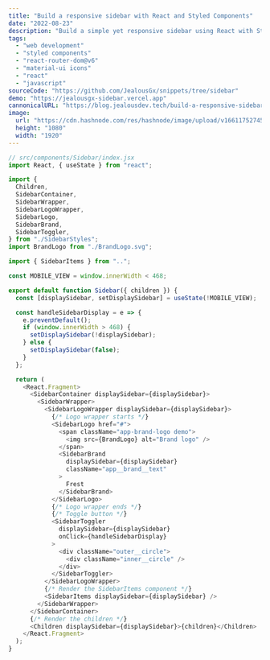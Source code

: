 ```yaml
---
title: "Build a responsive sidebar with React and Styled Components"
date: "2022-08-23"
description: "Build a simple yet responsive sidebar using React with Styled Components.\nThe steps to run this on local machine is present on github / source code."
tags:
  - "web development"
  - "styled components"
  - "react-router-dom@v6"
  - "material-ui icons"
  - "react"
  - "javascript"
sourceCode: "https://github.com/JealousGx/snippets/tree/sidebar"
demo: "https://jealousgx-sidebar.vercel.app"
cannonicalURL: "https://blog.jealousdev.tech/build-a-responsive-sidebar-with-react-and-styled-components"
image:
  url: "https://cdn.hashnode.com/res/hashnode/image/upload/v1661175274534/IT7XBenAm.png"
  height: "1080"
  width: "1920"
---
```


```javascript
// src/components/Sidebar/index.jsx
import React, { useState } from "react";

import {
  Children,
  SidebarContainer,
  SidebarWrapper,
  SidebarLogoWrapper,
  SidebarLogo,
  SidebarBrand,
  SidebarToggler,
} from "./SidebarStyles";
import BrandLogo from "./BrandLogo.svg";

import { SidebarItems } from "..";

const MOBILE_VIEW = window.innerWidth < 468;

export default function Sidebar({ children }) {
  const [displaySidebar, setDisplaySidebar] = useState(!MOBILE_VIEW);

  const handleSidebarDisplay = e => {
    e.preventDefault();
    if (window.innerWidth > 468) {
      setDisplaySidebar(!displaySidebar);
    } else {
      setDisplaySidebar(false);
    }
  };

  return (
    <React.Fragment>
      <SidebarContainer displaySidebar={displaySidebar}>
        <SidebarWrapper>
          <SidebarLogoWrapper displaySidebar={displaySidebar}>
            {/* Logo wrapper starts */}
            <SidebarLogo href="#">
              <span className="app-brand-logo demo">
                <img src={BrandLogo} alt="Brand logo" />
              </span>
              <SidebarBrand
                displaySidebar={displaySidebar}
                className="app__brand__text"
              >
                Frest
              </SidebarBrand>
            </SidebarLogo>
            {/* Logo wrapper ends */}
            {/* Toggle button */}
            <SidebarToggler
              displaySidebar={displaySidebar}
              onClick={handleSidebarDisplay}
            >
              <div className="outer__circle">
                <div className="inner__circle" />
              </div>
            </SidebarToggler>
          </SidebarLogoWrapper>
          {/* Render the SidebarItems component */}
          <SidebarItems displaySidebar={displaySidebar} />
        </SidebarWrapper>
      </SidebarContainer>
      {/* Render the children */}
      <Children displaySidebar={displaySidebar}>{children}</Children>
    </React.Fragment>
  );
}
```
